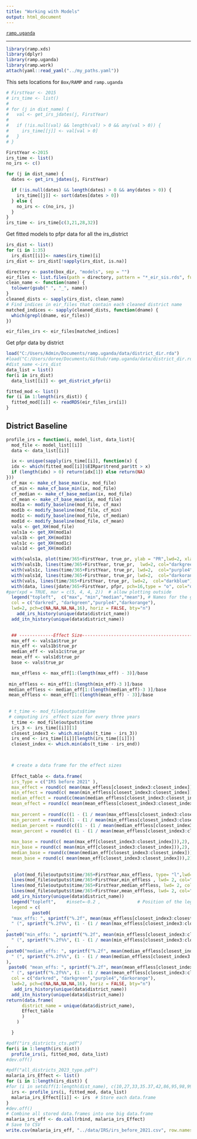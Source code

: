 ```yaml
---
title: "Working with Models"
output: html_document
---
```


[`ramp.uganda`](../index.html)

***


```r
library(ramp.xds)
library(dplyr)
library(ramp.uganda)
library(ramp.work)
attach(yaml::read_yaml("../my_paths.yaml")) 
``` 

This sets locations for `Box/RAMP` and `ramp.uganda` 



```r
# FirstYear <- 2015
# irs_time <- list()
# 
# for (j in dist_name) {
#   val <- get_irs_jdates(j, FirstYear)
#   
#   if (!is.null(val) && length(val) > 0 && any(val > 0)) {
#     irs_time[[j]] <- val[val > 0]
#   }
# }

FirstYear <-2015
irs_time <- list()
no_irs <- c()

for (j in dist_name) {
  dates <- get_irs_jdates(j, FirstYear)

  if (!is.null(dates) && length(dates) > 0 && any(dates > 0)) {
    irs_time[[j]] <- sort(dates[dates > 0])
  } else {
    no_irs <- c(no_irs, j)
  }
}
irs_time <- irs_time[c(3,21,28,32)]

```
Get fitted models to pfpr data for all the irs_district

```r
irs_dist <- list()
for (i in 1:35)
  irs_dist[[i]]<- names(irs_time)[i]
irs_dist <- irs_dist[!sapply(irs_dist, is.na)]
```

```r
directory <- paste(box_dir, "models", sep = "") 
eir_files <- list.files(path = directory, pattern = "*_eir_sis.rds", full.names = TRUE)
clean_name <- function(name) {
  tolower(gsub(" ", "_", name))
}
cleaned_dists <- sapply(irs_dist, clean_name)
# Find indices in eir_files that contain each cleaned district name
matched_indices <- sapply(cleaned_dists, function(dname) {
  which(grepl(dname, eir_files))
})

eir_files_irs <- eir_files[matched_indices]
```


Get pfpr data by district 
```r
load("C:/Users/Admin/Documents/ramp.uganda/data/district_dir.rda")
#load("C:/Users/doree/Documents/Github/ramp.uganda/data/district_dir.rda")
#dist_name <-irs_dist
data_list = list()
for(i in irs_dist)
  data_list[[i]] <- get_district_pfpr(i)
```


```r
fitted_mod <- list()
for (i in 1:length(irs_dist)) {
  fitted_mod[[i]] <- readRDS(eir_files_irs[i])
}
```



## District Baseline

```r
profile_irs = function(i, model_list, data_list){
  mod_file <- model_list[[i]]
  data <- data_list[[i]]

  ix <- unique(sapply(irs_time[[i]], function(x) {
  idx <- which(fitted_mod[[i]]$EIRpar$trend_par$tt > x)
  if (length(idx) > 0) return(idx[1]) else return(NA)
}))
  cf_max <- make_cf_base_max(ix, mod_file)
  cf_min <- make_cf_base_min(ix, mod_file)
  cf_median <- make_cf_base_median(ix, mod_file)
  cf_mean <- make_cf_base_mean(ix, mod_file)
  mod1a <- modify_baseline(mod_file, cf_max) 
  mod1b <- modify_baseline(mod_file, cf_min) 
  mod1c <- modify_baseline(mod_file, cf_median) 
  mod1d <- modify_baseline(mod_file, cf_mean) 
  vals <- get_XH(mod_file)
  vals1a <- get_XH(mod1a)
  vals1b <- get_XH(mod1b)
  vals1c <- get_XH(mod1c)
  vals1d <- get_XH(mod1d)

  with(vals1a, plot(time/365+FirstYear, true_pr, ylab = "PR",lwd=2, xlab = "Time", main=unique(data$district_name), type = "l", ylim = c(0,1), col="darkred"))
  with(vals1b, lines(time/365+FirstYear, true_pr,  lwd=2, col="darkgreen"))
  with(vals1c, lines(time/365+FirstYear, true_pr, lwd=2,  col="purple4"))
  with(vals1d, lines(time/365+FirstYear, true_pr, lwd=2,  col="darkorange"))
  with(vals, lines(time/365+FirstYear, true_pr, lwd=2,  col="darkblue"))
  with(data, lines(jdate/365+FirstYear, pfpr, pch=16,type = "o", col="darkblue"))
#par(xpd = TRUE, mar = c(5, 4, 4, 2))  # allow plotting outside
  legend("topleft",  c("max", "min","median","mean"), # Names for the groups   , 
  col = c("darkred", "darkgreen","purple4","darkorange"),
  lwd=2, pch=c(NA,NA,NA,NA,16), horiz = FALSE, bty="n")      
    add_irs_history(unique(data$district_name))
  add_itn_history(unique(data$district_name))
     

  ## -------------Effect Size--------------------------------------------------------------------------
  max_eff <- vals1a$true_pr
  min_eff <- vals1b$true_pr
  median_eff <- vals1c$true_pr
  mean_eff <- vals1d$true_pr
  base <- vals$true_pr

  max_effless <- max_eff[1:(length(max_eff) - 3)]/base
 
 min_effless <- min_eff[1:(length(min_eff)-3 )]/base
 median_effless <- median_eff[1:(length(median_eff)-3 )]/base
 mean_effless <- mean_eff[1:(length(mean_eff) - 3)]/base
 
  
 # t_time <- mod_file$outputs$time
 # computing irs _effect size for every three years
  t_time <- mod_file$outputs$time
  irs_3 <- irs_time[[i]][1]
  closest_index3 <- which.min(abs(t_time - irs_3))
  irs_end <- irs_time[[i]][length(irs_time[[i]])]
  closest_index <- which.min(abs(t_time - irs_end))


  
  # create a data frame for the effect sizes
  
  Effect_table <- data.frame(
  irs_Type = c("IRS before 2021" ),
  max_effect = round(c( mean(max_effless[closest_index3:closest_index])),2),
  min_effect = round(c( mean(min_effless[closest_index3:closest_index])),2),
  median_effect = round(c(mean(median_effless[closest_index3:closest_index])),2),
  mean_effect = round(c( mean(mean_effless[closest_index3:closest_index])),2),
  
  max_percent = round(c((1 - (1 / mean(max_effless[closest_index3:closest_index]))) * 100),2),
  min_percent = round(c((1 - (1 / mean(min_effless[closest_index3:closest_index]))) * 100),2),
  median_percent = round(c((1 - (1 / mean(median_effless[closest_index3:closest_index]))) * 100),2),
  mean_percent = round(c( (1 - (1 / mean(mean_effless[closest_index3:closest_index]))) * 100),2),
  
  max_base = round(c( mean(max_eff[closest_index3:closest_index])),2),
  min_base = round(c( mean(min_eff[closest_index3:closest_index])),2),
  median_base = round(c(mean(median_eff[closest_index3:closest_index])),2),
  mean_base = round(c( mean(mean_eff[closest_index3:closest_index])),2))
  
  
   plot(mod_file$outputs$time/365+FirstYear,max_effless, type= "l",lwd= 2, col="darkred" , main=unique(data$district_name), xlab = "Time", ylab = "Effect Sizes", ylim = c(0, max(max_effless)) )
  lines(mod_file$outputs$time/365+FirstYear,min_effless , lwd= 2, col="darkgreen")
  lines(mod_file$outputs$time/365+FirstYear,median_effless, lwd= 2, col="purple4" )
  lines(mod_file$outputs$time/365+FirstYear,mean_effless, lwd= 2, col="darkorange" )
  add_irs_history(unique(data$district_name))
  legend("topleft",    #inset=-0.2 ,              # Position of the legend
  legend = c(
          paste0(
  "max_effs: ", sprintf("%.2f", mean(max_effless[closest_index3:closest_index], na.rm = TRUE)),
  " (", sprintf("%.2f%%", (1 - (1 / mean(max_effless[closest_index3:closest_index], na.rm = TRUE))) * 100)," reduction)")
,
paste0("min_effs: ", sprintf("%.2f", mean(min_effless[closest_index3:closest_index], na.rm = TRUE)),
  " (", sprintf("%.2f%%", (1 - (1 / mean(min_effless[closest_index3:closest_index], na.rm = TRUE))) * 100),")")
,
paste0("median_effs: ", sprintf("%.2f", mean(median_effless[closest_index3:closest_index], na.rm = TRUE)),
  " (", sprintf("%.2f%%", (1 - (1 / mean(median_effless[closest_index3:closest_index], na.rm = TRUE))) * 100),")"
),
 paste0( "mean_effs: ", sprintf("%.2f", mean(mean_effless[closest_index3:closest_index], na.rm = TRUE)),
  " (", sprintf("%.2f%%", (1 - (1 / mean(mean_effless[closest_index3:closest_index], na.rm = TRUE))) * 100),")")),
  col = c("darkred", "darkgreen","purple4","darkorange"),
  lwd=2, pch=c(NA,NA,NA,NA,16), horiz = FALSE, bty="n") 
   add_irs_history(unique(data$district_name))
  add_itn_history(unique(data$district_name))
return(data.frame(
      district_name = unique(data$district_name),
      Effect_table
      )
    )

  }

```

```r
#pdf("irs_districts_cts.pdf")
for(i in 1:length(irs_dist))
  profile_irs(i, fitted_mod, data_list)
#dev.off()
```


```r
#pdf("all_districts_2023_type.pdf")
malaria_irs_Effect <- list()
for (i in 1:length(irs_dist)) {
#for (i in setdiff(1:length(dist_name), c(10,27,33,35.37,42,86,95,98,99,101,140)))  {
  irs <- profile_irs(i, fitted_mod, data_list)  
  malaria_irs_Effect[[i]] <- irs  # Store each data.frame
}
#dev.off()
# Combine all stored data.frames into one big data.frame
malaria_irs_eff <- do.call(rbind, malaria_irs_Effect)
# Save to CSV
write.csv(malaria_irs_eff, "../data/IRS/irs_before_2021.csv", row.names = FALSE)
```
